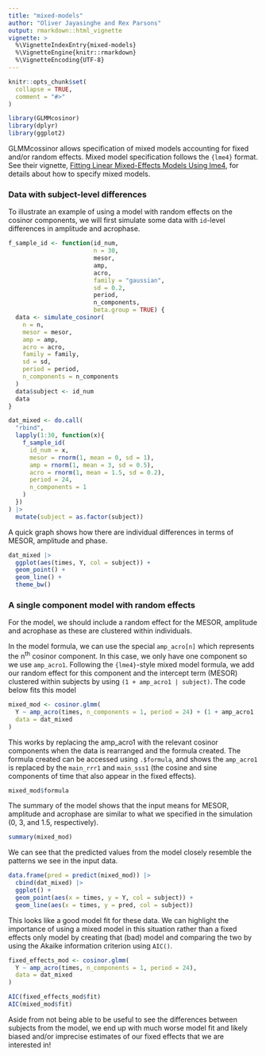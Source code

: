 ```yaml
---
title: "mixed-models"
author: "Oliver Jayasinghe and Rex Parsons"
output: rmarkdown::html_vignette
vignette: >
  %\VignetteIndexEntry{mixed-models}
  %\VignetteEngine{knitr::rmarkdown}
  %\VignetteEncoding{UTF-8}
---
```


```r
knitr::opts_chunk$set(
  collapse = TRUE,
  comment = "#>"
)
```

```r
library(GLMMcosinor)
library(dplyr)
library(ggplot2)
```

GLMMcossinor allows specification of mixed models accounting for fixed and/or random effects. Mixed model specification follows the `{lme4}` format. See their vignette, [Fitting Linear Mixed-Effects Models Using lme4](https://cran.r-project.org/web/packages/lme4/vignettes/lmer.pdf), for details about how to specify mixed models.

### Data with subject-level differences

To illustrate an example of using a model with random effects on the cosinor components, we will first simulate some data with `id`-level differences in amplitude and acrophase.
```r
f_sample_id <- function(id_num,
                        n = 30,
                        mesor,
                        amp,
                        acro,
                        family = "gaussian",
                        sd = 0.2,
                        period,
                        n_components,
                        beta.group = TRUE) {
  data <- simulate_cosinor(
    n = n,
    mesor = mesor,
    amp = amp,
    acro = acro,
    family = family,
    sd = sd,
    period = period,
    n_components = n_components
  )
  data$subject <- id_num
  data
}

dat_mixed <- do.call(
  "rbind",
  lapply(1:30, function(x){
    f_sample_id(
      id_num = x,
      mesor = rnorm(1, mean = 0, sd = 1),
      amp = rnorm(1, mean = 3, sd = 0.5),
      acro = rnorm(1, mean = 1.5, sd = 0.2),
      period = 24,
      n_components = 1
    )
  })
) |> 
  mutate(subject = as.factor(subject))
```

A quick graph shows how there are individual differences in terms of MESOR, amplitude and phase.
```r
dat_mixed |> 
  ggplot(aes(times, Y, col = subject)) +
  geom_point() +
  geom_line() +
  theme_bw()
```


### A single component model with random effects

For the model, we should include a random effect for the MESOR, amplitude and acrophase as these are clustered within individuals.

In the model formula, we can use the special `amp_acro[n]` which represents the n<sup>th</sup> cosinor component. In this case, we only have one component so we use `amp_acro1`. Following the `{lme4}`-style mixed model formula, we add our random effect for this component and the intercept term (MESOR) clustered within subjects by using `(1 + amp_acro1 | subject)`. The code below fits this model

```r
mixed_mod <- cosinor.glmm(
  Y ~ amp_acro(times, n_components = 1, period = 24) + (1 + amp_acro1 | subject),
  data = dat_mixed
)
```

This works by replacing the amp_acro1 with the relevant cosinor components when the data is rearranged and the formula created. The formula created can be accessed using `.$formula`, and shows the `amp_acro1` is replaced by the `main_rrr1` and `main_sss1` (the cosine and sine components of time that also appear in the fixed effects).
```r
mixed_mod$formula
```

The summary of the model shows that the input means for MESOR, amplitude and acrophase are similar to what we specified in the simulation (0, 3, and 1.5, respectively).
```r
summary(mixed_mod)
```

We can see that the predicted values from the model closely resemble the patterns we see in the input data.
```r
data.frame(pred = predict(mixed_mod)) |> 
  cbind(dat_mixed) |> 
  ggplot() +
  geom_point(aes(x = times, y = Y, col = subject)) +
  geom_line(aes(x = times, y = pred, col = subject))
```

This looks like a good model fit for these data. We can highlight the importance of using a mixed model in this situation rather than a fixed effects only model by creating that (bad) model and comparing the two by using the Akaike information criterion using `AIC()`. 

```r
fixed_effects_mod <- cosinor.glmm(
  Y ~ amp_acro(times, n_components = 1, period = 24),
  data = dat_mixed
)

AIC(fixed_effects_mod$fit)
AIC(mixed_mod$fit)
```
Aside from not being able to be useful to see the differences between subjects from the model, we end up with much worse model fit and likely biased and/or imprecise estimates of our fixed effects that we are interested in!
